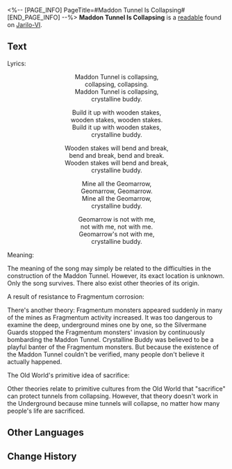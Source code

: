 <%-- [PAGE_INFO]
PageTitle=#Maddon Tunnel Is Collapsing#
[END_PAGE_INFO] --%>
{{Readable Infobox
|id           = 071
|partIds      = 190194
|title        = 
|image        = Item Jarilo-VI Readable 2.png
|world        = Jarilo-VI
|parts        = 1
|author       = <!--to be added-->
|description  = A famous nursery rhyme of the Underworld. Some nosy parker examined its origin.
|part1        = Maddon Tunnel Is Collapsing
|source1      = {{cx|Source missing}}
|characters   = 
|factions     = 
}}
'''Maddon Tunnel Is Collapsing''' is a [[readable]] found on [[Jarilo-VI]].
<!--
==Location==
{{Map Embed|<map name>|<marker id>}}
-->
==Text==
Lyrics:

<div align="center">Maddon Tunnel is collapsing,<br />
collapsing, collapsing.<br />
Maddon Tunnel is collapsing,<br />
crystalline buddy.

Build it up with wooden stakes,<br />
wooden stakes, wooden stakes.<br />
Build it up with wooden stakes,<br />
crystalline buddy.

Wooden stakes will bend and break,<br />
bend and break, bend and break.<br />
Wooden stakes will bend and break,<br />
crystalline buddy.

Mine all the Geomarrow,<br />
Geomarrow, Geomarrow.<br />
Mine all the Geomarrow,<br />
crystalline buddy.

Geomarrow is not with me,<br />
not with me, not with me.<br />
Geomarrow's not with me,<br />
crystalline buddy.</div>

Meaning:

The meaning of the song may simply be related to the difficulties in the construction of the Maddon Tunnel. However, its exact location is unknown. Only the song survives. There also exist other theories of its origin.

A result of resistance to Fragmentum corrosion:

There's another theory: Fragmentum monsters appeared suddenly in many of the mines as Fragmentum activity increased. It was too dangerous to examine the deep, underground mines one by one, so the Silvermane Guards stopped the Fragmentum monsters' invasion by continuously bombarding the Maddon Tunnel. Crystalline Buddy was believed to be a playful banter of the Fragmentum monsters. But because the existence of the Maddon Tunnel couldn't be verified, many people don't believe it actually happened.

The Old World's primitive idea of sacrifice:

Other theories relate to primitive cultures from the Old World that "sacrifice" can protect tunnels from collapsing. However, that theory doesn't work in the Underground because mine tunnels will collapse, no matter how many people's life are sacrificed.

<!--
==Trivia==
* 
-->
==Other Languages==
{{Other Languages
|en   = Maddon Tunnel Is Collapsing
|zhs  = 梅登矿道要塌了
|zht  = 梅登礦道要塌了
|ja   = メイデン坑道落ちる
|ko   = 매든 갱도가 무너지네
|es   = El túnel Maddon va a colapsar
|fr   = Le tunnel de Maddon s'effondre
|ru   = Шахта Медынь скоро рухнет
|th   = อุโมงค์เหมือง Maddon กำลังจะถล่ม
|vi   = Mỏ Maddon Sắp Sập Rồi
|de   = Der Maddon-Tunnel bricht zusammen
|id   = Tambang Maiden Runtuh
|pt   = O Túnel Maddon Está Caindo
}}

==Change History==
{{Change History|1.0}}